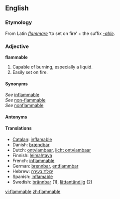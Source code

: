 ==English==
===Etymology===
From Latin ''[[flammare]]'' ‘to set on fire’ + the suffix ''[[-able]]''.

===Adjective===
'''flammable'''

#Capable of burning, especially a liquid.
#Easily set on fire.

====Synonyms====
''See'' [[inflammable]]<br />
''See'' [[non-flammable]]<br />
''See'' [[nonflammable]]

====Antonyms====

====Translations====
*[[Catalan]]: [[inflamable]]
*Danish: [[brændbar]]
*Dutch: [[ontvlambaar]], [[licht ontvlambaar]]
*Finnish: [[leimahtava]]
*French: [[inflammable]]
*German: [[brennbar]], [[entflammbar]]
*Hebrew: [[יכולת בעירה]]
*Spanish: [[inflamable]]
*Swedish: [[brännbar]] (1), [[lättantändlig]] (2)

[[vi:flammable]]
[[zh:flammable]]